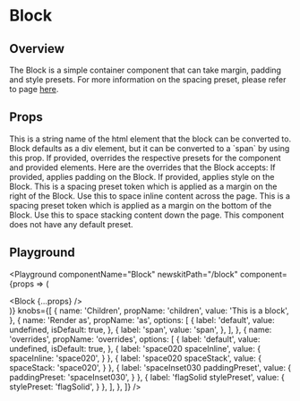 

# Block

## Overview

The Block is a simple container component that can take margin, padding and style presets.
For more information on the spacing preset, please refer to page [here](/foundations/spacing).

## Props

<LegacyBlock marginTop="sizing040">
  <Prop name="as" type="string" default="div">
    This is a string name of the html element that the block can be converted to.
    Block defaults as a div element, but it can be converted to a `span` by using this prop.
  </Prop>
  <Prop name="overrides" type="object">
    If provided, overrides the respective presets for the component and provided elements.
    Here are the overrides that the Block accepts:
    <Prop name="paddingPreset" type="PaddingPresetKeys">
      If provided, applies padding on the Block.
    </Prop>
    <Prop name="stylePreset" type="string">
      If provided, applies style on the Block.
    </Prop>
    <Prop name="spaceInline" type="SpacingPresetKeys">
      This is a spacing preset token which is applied as a margin on the right of
      the Block. Use this to space inline content across the page.
    </Prop>
    <Prop name="spaceStack" type="SpacingPresetKeys">
      This is a spacing preset token which is applied as a margin on the bottom of
      the Block. Use this to space stacking content down the page.
    </Prop>
    This component does not have any default preset.
  </Prop>
</LegacyBlock>

## Playground

<Playground
  componentName="Block"
  newskitPath="/block"
  component={props => (
    <div>
      <LegacyBlock height="sizing060" width="sizing120" backgroundColor="blue080" />
      <Block {...props} />
      <LegacyBlock height="sizing060" width="sizing120" backgroundColor="blue080" />
    </div>
  )}
  knobs={[
    {
      name: 'Children',
      propName: 'children',
      value: 'This is a block',
    },
    {
      name: 'Render as',
      propName: 'as',
      options: [
        {
          label: 'default',
          value: undefined,
          isDefault: true,
        },
        {
          label: 'span',
          value: 'span',
        },
      ],
    },
    {
      name: 'overrides',
      propName: 'overrides',
      options: [
        {
          label: 'default',
          value: undefined,
          isDefault: true,
        },
        {
          label: 'space020 spaceInline',
          value: {
            spaceInline: 'space020',
          }
        },
        {
          label: 'space020 spaceStack',
          value: {
            spaceStack: 'space020',
          }
        },
        {
          label: 'spaceInset030 paddingPreset',
          value: {
            paddingPreset: 'spaceInset030',
          }
        },
        {
          label: 'flagSolid stylePreset',
          value: {
            stylePreset: 'flagSolid',
          }
        },
      ],
    },
  ]}
/>
